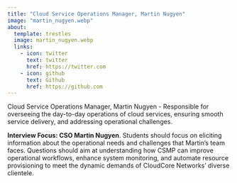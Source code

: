 ```yaml
---
title: "Cloud Service Operations Manager, Martin Nugyen"
image: "martin_nugyen.webp"
about:
  template: trestles
  image: martin_nugyen.webp
  links:
    - icon: twitter
      text: twitter
      href: https://twitter.com
    - icon: github
      text: Github
      href: https://github.com
---
```


Cloud Service Operations Manager, Martin Nugyen - Responsible for overseeing the day-to-day operations of cloud services, ensuring smooth service delivery, and addressing operational challenges.

**Interview Focus: CSO Martin Nugyen**. Students should focus on eliciting information about the operational needs and challenges that Martin's team faces. Questions should aim at understanding how CSMP can improve operational workflows, enhance system monitoring, and automate resource provisioning to meet the dynamic demands of CloudCore Networks' diverse clientele.

<!--
Paste this script at the bottom of your HTML before the </body> tag.
See more style and config options on our docs
https://github.com/Mintplex-Labs/anything-llm/tree/master/embed/README.md
-->
<script
  data-embed-id="422c13cc-9cbd-495d-acfa-e4aeafb566b1"
  data-base-api-url="https://chat.serveur.au/api/embed"
  src="https://chat.serveur.au/embed/anythingllm-chat-widget.min.js">
</script>
<!-- AnythingLLM (https://useanything.com) -->

